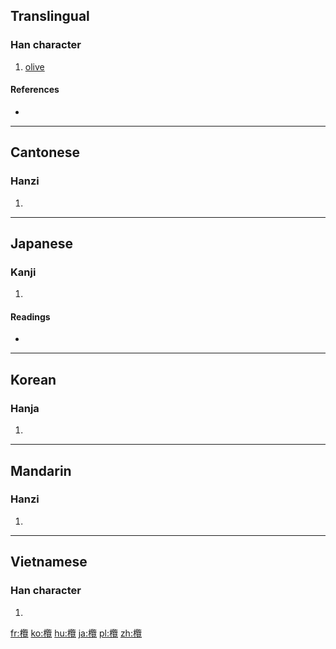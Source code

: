{{also|榄}}
==Translingual==

===Han character===
{{Han char|rn=75|rad=木|as=21|sn=25|four=4891<sub>6</sub>|canj=木尸田山 (DSWU)}}

# [[olive]]

====References====
* {{Han ref|kx=0564.100|dkj=15964|dj=0953.140|hdz=21326.050|uh=6B16|ud=27414|bh=C656|bd=50774}}

----

==Cantonese==

===Hanzi===
{{yue-hanzi|jyut=|y=laam5|sim=榄}}

# {{defn|lang=yue|sort=木21}}

----

==Japanese==

===Kanji===
{{ja-kanji|grade=|rs=木21}}

# {{defn|lang=ja|sort=木21}}

====Readings====
* {{ja-readings|on=[[らん]] (ran)|kun=}}

----

==Korean==

===Hanja===
{{ko-hanja|hangeul=[[람]]>[[남]]|eumhun=|rv=ram>nam|mr=ram>nam|y=lam>nam}}

# {{defn|lang=ko|sort=木21}}

----

==Mandarin==

===Hanzi===
{{cmn-hanzi|sim=榄|pin=[[lǎn]] ([[lan3]])|wg=lan<sup>3</sup>}}

# {{defn|lang=cmn|sort=木21}}

----

==Vietnamese==

===Han character===
{{vi-hantu|[[lãm]]|rs=木21}}

# {{defn|lang=vi|sort=木21}}

[[fr:欖]]
[[ko:欖]]
[[hu:欖]]
[[ja:欖]]
[[pl:欖]]
[[zh:欖]]